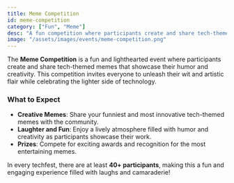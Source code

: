 ```yaml
---
title: Meme Competition
id: meme-competition
category: ["Fun", "Meme"]
desc: "A fun competition where participants create and share tech-themed memes, showcasing humor and creativity"
image: "/assets/images/events/meme-competition.png"
---
```


The **Meme Competition** is a fun and lighthearted event where participants create and share tech-themed memes that showcase their humor and creativity. This competition invites everyone to unleash their wit and artistic flair while celebrating the lighter side of technology.

### What to Expect
- **Creative Memes**: Share your funniest and most innovative tech-themed memes with the community.
- **Laughter and Fun**: Enjoy a lively atmosphere filled with humor and creativity as participants showcase their work.
- **Prizes**: Compete for exciting awards and recognition for the most entertaining memes.

In every techfest, there are at least **40+ participants**, making this a fun and engaging experience filled with laughs and camaraderie!
